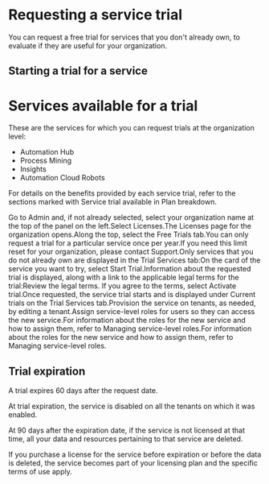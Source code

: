 ﻿# Requesting a service trial

You can request a free trial for services that you don't already own, to evaluate if they are useful for your organization.

## Starting a trial for a service

# Services available for a trial

These are the services for which you can request trials at the organization level:

* Automation Hub
* Process Mining
* Insights
* Automation Cloud Robots

For details on the benefits provided by each service trial, refer to the sections marked with Service trial available in Plan breakdown.

Go to Admin and, if not already selected, select your organization name at the top of the panel on the left.Select Licenses.The Licenses page for the organization opens.Along the top, select the Free Trials tab.You can only request a trial for a particular service once per year.If you need this limit reset for your organization, please contact Support.Only services that you do not already own are displayed in the Trial Services tab:On the card of the service you want to try, select Start Trial.Information about the requested trial is displayed, along with a link to the applicable legal terms for the trial:Review the legal terms. If you agree to the terms, select Activate trial.Once requested, the service trial starts and is displayed under Current trials on the Trial Services tab.Provision the service on tenants, as needed, by editing a tenant.Assign service-level roles for users so they can access the new service.For information about the roles for the new service and how to assign them, refer to Managing service-level roles.For information about the roles for the new service and how to assign them, refer to Managing service-level roles.


## Trial expiration

A trial expires 60 days after the request date.

At trial expiration, the service is disabled on all the tenants on which it was enabled.

At 90 days after the expiration date, if the service is not licensed at that time, all your data and resources pertaining to that service are deleted.

If you purchase a license for the service before expiration or before the data is deleted, the service becomes part of your licensing plan and the specific terms of use apply.


